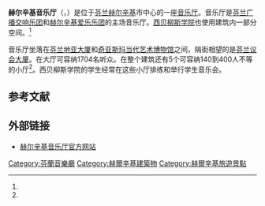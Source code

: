{{Infobox building
| building_name       = 赫尔辛基音乐厅
| native_building_name= {{lang-fi|Helsingin Musiikkitalo}}<br/>{{lang-sv|Musikhuset i Helsingfors}}
| alternate_names     = 赫尔辛基音乐中心<br/>{{lang-en|Helsinki Music Centre}}
| image               = Helsinki Music Centre - DSC03948.JPG
| image_size          = 
| caption             = 赫尔辛基音乐厅（摄于2012年8月）
| map_type            = 
| altitude            = <!-- 海拔（不是建築高度！） -->
| building_type       = [[音乐厅|音乐厅]]
| architectural_style = <!-- 建築風格 -->
| structural_system   = <!-- 結構系統 -->
| cost                = <!-- 造價 -->
| ren_cost            = <!-- 翻新造價 -->
| location            = [[芬兰|芬兰]][[赫尔辛基|赫尔辛基]]
| address             = {{lang|fi|Mannerheimintie 13 A}}
| client              = <!-- 託建人 -->
| owner               = <!-- 所有者 -->
| current_tenants     = <!-- 現今用者 -->
| landlord            = 
| coordinates         = 
| start_date          = <!-- 動工日期 -->
| completion_date     = <!-- 竣工日期 -->
| inauguration_date   = <!-- 揭幕日期 -->
| renovation_date     = 
| height              = <!-- 高度 -->
| diameter            = <!-- 直徑 -->
| other_dimensions    = <!-- 其他尺寸 -->
| floor_count         = <!-- 層數 -->
| floor_area          = <!-- 建築面積 -->
| main_contractor     = 
| architect           = <!-- 建築師 -->
| architecture_firm   = <!-- 建築商 -->
| structural_engineer = 
| services_engineer   = 
| civil_engineer      = 
| other_designers     = 
| quantity_surveyor   = 
| awards              = <!-- 獎項 -->
| references          = <!-- 參考 -->
}}
'''赫尔辛基音乐厅'''（{{lang-fi|Helsingin Musiikkitalo}}，{{lang-sv|Musikhuset i Helsingfors}}）是位于[[芬兰|芬兰]][[赫尔辛基|赫尔辛基]]市中心的一座[[音乐厅|音乐厅]]。音乐厅是[[芬兰广播交响乐团|芬兰广播交响乐团]]和[[赫尔辛基爱乐乐团|赫尔辛基爱乐乐团]]的主场音乐厅。[[西贝柳斯学院|西贝柳斯学院]]也使用建筑内一部分空间。<ref name="welcome"/>

音乐厅坐落在[[芬兰地亚大厦|芬兰地亚大厦]]和[[奇亚斯玛当代艺术博物馆|奇亚斯玛当代艺术博物馆]]之间，隔街相望的是[[芬兰议会大厦|芬兰议会大厦]]。在大厅{{里}}可容纳1704名听众。在整个建筑{{里}}还有5个可容纳140到400人不等的小厅<ref name="welcome"/>。西贝柳斯学院的学生经常在这些小厅{{里}}排练和举行学生音乐会。

== 参考文献 ==
{{Reflist|30em|refs=
<ref name="welcome">{{cite web | url = https://www.musiikkitalo.fi/en/article/welcome-helsinki-music-centre | title = Welcome to Musiikkitalo - The Helsinki Music Centre | language = en | publisher = 赫尔辛基音乐厅 | accessdate = 2016-09-11 | archive-date = 2019-08-24 | archive-url = https://web.archive.org/web/20190824084512/https://www.musiikkitalo.fi/en/article/welcome-helsinki-music-centre | dead-url = no }}</ref>
}}

== 外部链接 ==
{{commonscat|Helsinki Music Centre}}
* [https://www.musiikkitalo.fi/ 赫尔辛基音乐厅官方网站] {{Wayback|url=https://www.musiikkitalo.fi/ |date=20210420163715 }} {{fi}} {{sv}} {{en}}

{{赫尔辛基城市景观}}

[[Category:芬蘭音樂廳|Category:芬蘭音樂廳]]
[[Category:赫爾辛基建築物|Category:赫爾辛基建築物]]
[[Category:赫爾辛基旅遊景點|Category:赫爾辛基旅遊景點]]